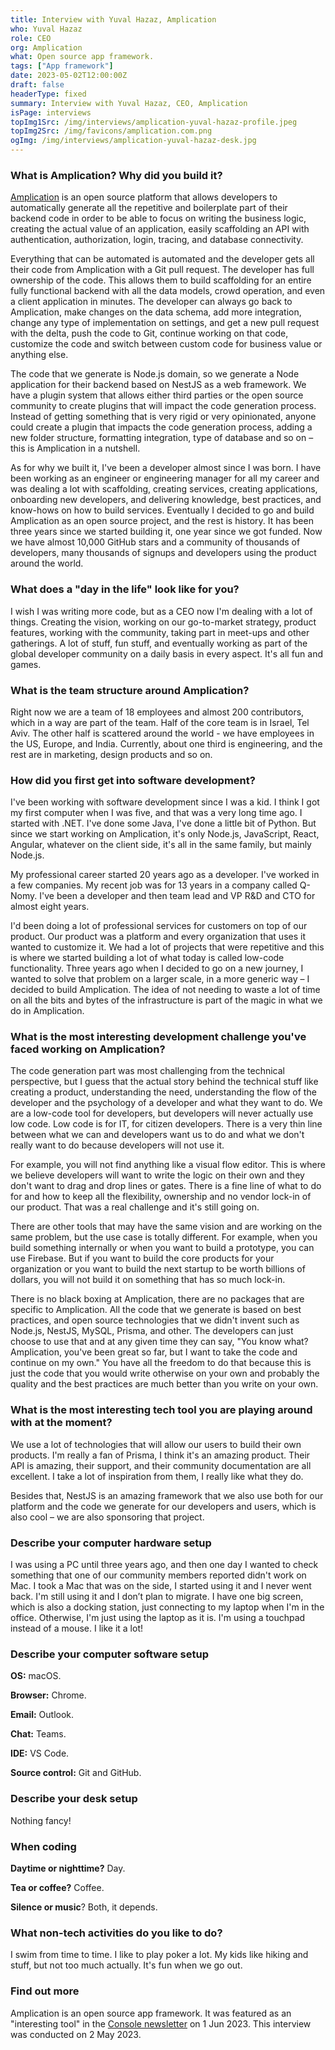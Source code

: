 ```yaml
---
title: Interview with Yuval Hazaz, Amplication
who: Yuval Hazaz
role: CEO
org: Amplication
what: Open source app framework.
tags: ["App framework"]
date: 2023-05-02T12:00:00Z
draft: false
headerType: fixed
summary: Interview with Yuval Hazaz, CEO, Amplication
isPage: interviews
topImg1Src: /img/interviews/amplication-yuval-hazaz-profile.jpeg
topImg2Src: /img/favicons/amplication.com.png
ogImg: /img/interviews/amplication-yuval-hazaz-desk.jpg
---
```


### What is Amplication? Why did you build it?

[Amplication](https://amplication.com/) is an open source platform that allows
developers to automatically generate all the repetitive and boilerplate part of
their backend code in order to be able to focus on writing the business logic,
creating the actual value of an application, easily scaffolding an API with
authentication, authorization, login, tracing, and database connectivity.

Everything that can be automated is automated and the developer gets all their
code from Amplication with a Git pull request. The developer has full ownership
of the code. This allows them to build scaffolding for an entire fully
functional backend with all the data models, crowd operation, and even a client
application in minutes. The developer can always go back to Amplication, make
changes on the data schema, add more integration, change any type of
implementation on settings, and get a new pull request with the delta, push the
code to Git, continue working on that code, customize the code and switch
between custom code for business value or anything else.

The code that we generate is Node.js domain, so we generate a Node application
for their backend based on NestJS as a web framework. We have a plugin system
that allows either third parties or the open source community to create plugins
that will impact the code generation process. Instead of getting something that
is very rigid or very opinionated, anyone could create a plugin that impacts the
code generation process, adding a new folder structure, formatting integration,
type of database and so on – this is Amplication in a nutshell.

As for why we built it, I've been a developer almost since I was born. I have
been working as an engineer or engineering manager for all my career and was
dealing a lot with scaffolding, creating services, creating applications,
onboarding new developers, and delivering knowledge, best practices, and
know-hows on how to build services. Eventually I decided to go and build
Amplication as an open source project, and the rest is history. It has been
three years since we started building it, one year since we got funded. Now we
have almost 10,000 GitHub stars and a community of thousands of developers, many
thousands of signups and developers using the product around the world.

### What does a "day in the life" look like for you?

I wish I was writing more code, but as a CEO now I'm dealing with a lot of
things. Creating the vision, working on our go-to-market strategy, product
features, working with the community, taking part in meet-ups and other
gatherings. A lot of stuff, fun stuff, and eventually working as part of the
global developer community on a daily basis in every aspect. It's all fun and
games.

### What is the team structure around Amplication?

Right now we are a team of 18 employees and almost 200 contributors, which in a
way are part of the team. Half of the core team is in Israel, Tel Aviv. The
other half is scattered around the world - we have employees in the US, Europe,
and India. Currently, about one third is engineering, and the rest are in
marketing, design products and so on.

### How did you first get into software development?

I've been working with software development since I was a kid. I think I got my
first computer when I was five, and that was a very long time ago. I started
with .NET. I've done some Java, I've done a little bit of Python. But since we
start working on Amplication, it's only Node.js, JavaScript, React, Angular,
whatever on the client side, it's all in the same family, but mainly Node.js.

My professional career started 20 years ago as a developer. I've worked in a few
companies. My recent job was for 13 years in a company called Q-Nomy. I've been
a developer and then team lead and VP R&D and CTO for almost eight years.

I'd been doing a lot of professional services for customers on top of our
product. Our product was a platform and every organization that uses it wanted
to customize it. We had a lot of projects that were repetitive and this is where
we started building a lot of what today is called low-code functionality. Three
years ago when I decided to go on a new journey, I wanted to solve that problem
on a larger scale, in a more generic way – I decided to build Amplication. The
idea of not needing to waste a lot of time on all the bits and bytes of the
infrastructure is part of the magic in what we do in Amplication.

### What is the most interesting development challenge you've faced working on Amplication?

The code generation part was most challenging from the technical perspective,
but I guess that the actual story behind the technical stuff like creating a
product, understanding the need, understanding the flow of the developer and the
psychology of a developer and what they want to do. We are a low-code tool for
developers, but developers will never actually use low code. Low code is for IT,
for citizen developers. There is a very thin line between what we can and
developers want us to do and what we don't really want to do because developers
will not use it.

For example, you will not find anything like a visual flow editor. This is where
we believe developers will want to write the logic on their own and they don't
want to drag and drop lines or gates. There is a fine line of what to do for and
how to keep all the flexibility, ownership and no vendor lock-in of our product.
That was a real challenge and it's still going on.

There are other tools that may have the same vision and are working on the same
problem, but the use case is totally different. For example, when you build
something internally or when you want to build a prototype, you can use
Firebase. But if you want to build the core products for your organization or
you want to build the next startup to be worth billions of dollars, you will not
build it on something that has so much lock-in.

There is no black boxing at Amplication, there are no packages that are specific
to Amplication. All the code that we generate is based on best practices, and
open source technologies that we didn't invent such as Node.js, NestJS, MySQL,
Prisma, and other. The developers can just choose to use that and at any given
time they can say, "You know what? Amplication, you've been great so far, but I
want to take the code and continue on my own." You have all the freedom to do
that because this is just the code that you would write otherwise on your own
and probably the quality and the best practices are much better than you write
on your own.

### What is the most interesting tech tool you are playing around with at the moment?

We use a lot of technologies that will allow our users to build their own
products. I'm really a fan of Prisma, I think it's an amazing product. Their API
is amazing, their support, and their community documentation are all excellent.
I take a lot of inspiration from them, I really like what they do.

Besides that, NestJS is an amazing framework that we also use both for our
platform and the code we generate for our developers and users, which is also
cool – we are also sponsoring that project.

### Describe your computer hardware setup

I was using a PC until three years ago, and then one day I wanted to check
something that one of our community members reported didn't work on Mac. I took
a Mac that was on the side, I started using it and I never went back. I'm still
using it and I don’t plan to migrate. I have one big screen, which is also a
docking station, just connecting to my laptop when I'm in the office. Otherwise,
I'm just using the laptop as it is. I'm using a touchpad instead of a mouse. I
like it a lot!

### Describe your computer software setup

**OS:** macOS.

**Browser:** Chrome.

**Email:** Outlook.

**Chat:** Teams.

**IDE:** VS Code.

**Source control:** Git and GitHub.

### Describe your desk setup

Nothing fancy!

<ImageProvider center src="/img/interviews/amplication-yuval-hazaz-desk.jpg" alt="The desk of Yuval Hazaz, Amplication" />

### When coding

**Daytime or nighttime?** Day.

**Tea or coffee?** Coffee.

**Silence or music**? Both, it depends.

### What non-tech activities do you like to do?

I swim from time to time. I like to play poker a lot. My kids like hiking and
stuff, but not too much actually. It's fun when we go out.

### Find out more

Amplication is an open source app framework. It was featured as an "interesting
tool" in the [Console newsletter](/) on 1 Jun 2023. This interview was conducted
on 2 May 2023.
